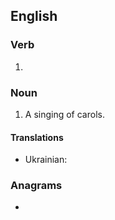 ==English==

===Verb===
{{head|en|verb form}}

# {{lb|en|British|Canada}} {{present participle of|en|carol|nocat=1}}

===Noun===
{{en-noun}}

# A singing of carols.

==== Translations ====
{{trans-top|the act of singing carols}}
* Ukrainian: {{t|uk|колядування|f}}
{{trans-mid}}
{{trans-bottom}}

===Anagrams===
* {{anagrams|en|a=acgillnor|collaring|local ring}}